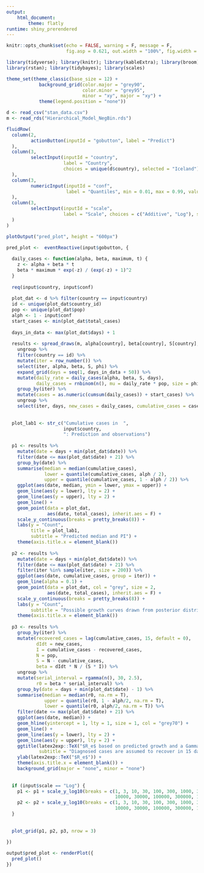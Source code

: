 ```yaml
---
output: 
    html_document:
        theme: flatly
runtime: shiny_prerendered
---
```


```r
knitr::opts_chunk$set(echo = FALSE, warning = F, message = F, 
                      fig.asp = 0.621, out.width = "100%", fig.width = 8)

library(tidyverse); library(knitr); library(kableExtra); library(broom); library(cowplot); 
library(rstan); library(tidybayes); library(scales)

theme_set(theme_classic(base_size = 12) + 
            background_grid(color.major = "grey90", 
                            color.minor = "grey95", 
                            minor = "xy", major = "xy") +
            theme(legend.position = "none"))
```

```r
d <- read_csv("stan_data.csv")
m <- read_rds("Hierarchical_Model_NegBin.rds")
```

```r
fluidRow(
  column(2,
         actionButton(inputId = "gobutton", label = "Predict")
  ),
  column(3,
         selectInput(inputId = "country",
                     label = "Country",
                     choices = unique(d$country), selected = "Iceland")
  ),
  column(3,
         numericInput(inputId = "conf",
                      label = "Quantiles", min = 0.01, max = 0.99, value = 0.95, step = 0.01)
  ),
  column(3,
         selectInput(inputId = "scale",
                     label = "Scale", choices = c("Additive", "Log"), selected = "Additive")
  )
)

plotOutput("pred_plot", height = "600px")
```


```r
pred_plot <-  eventReactive(input$gobutton, {
  
  daily_cases <- function(alpha, beta, maximum, t) {
    z <- alpha + beta * t
    beta * maximum * exp(-z) / (exp(-z) + 1)^2
  }
  
  req(input$country, input$conf)
  
  plot_dat <- d %>% filter(country == input$country)
  id <- unique(plot_dat$country_id)
  pop <- unique(plot_dat$pop)
  alph <- 1 - input$conf
  start_cases <- min(plot_dat$total_cases)
  
  days_in_data <- max(plot_dat$days) + 1
  
  results <- spread_draws(m, alpha[country], beta[country], S[country], phi[country]) %>% 
    ungroup %>% 
    filter(country == id) %>% 
    mutate(iter = row_number()) %>% 
    select(iter, alpha, beta, S, phi) %>% 
    expand_grid(days = seq(1, days_in_data + 50)) %>% 
    mutate(daily_rate = daily_cases(alpha, beta, S, days),
           daily_cases = rnbinom(n(), mu = daily_rate * pop, size = phi)) %>% 
    group_by(iter) %>% 
    mutate(cases = as.numeric(cumsum(daily_cases)) + start_cases) %>% 
    ungroup %>% 
    select(iter, days, new_cases = daily_cases, cumulative_cases = cases)
  
  
  plot_lab1 <- str_c("Cumulative cases in  ", 
                     input$country, 
                     ": Prediction and observations")
  
  p1 <- results %>% 
    mutate(date = days + min(plot_dat$date)) %>% 
    filter(date <= max(plot_dat$date) + 21) %>% 
    group_by(date) %>% 
    summarise(median = median(cumulative_cases),
              lower = quantile(cumulative_cases, alph / 2),
              upper = quantile(cumulative_cases, 1 - alph / 2)) %>% 
    ggplot(aes(date, median, ymin = lower, ymax = upper)) +
    geom_line(aes(y = lower), lty = 2) +
    geom_line(aes(y = upper), lty = 2) +
    geom_line() +
    geom_point(data = plot_dat,
               aes(date, total_cases), inherit.aes = F) +
    scale_y_continuous(breaks = pretty_breaks(8)) +
    labs(y = "Count",
         title = plot_lab1,
         subtitle = "Predicted median and PI") +
    theme(axis.title.x = element_blank())
  
  p2 <- results %>% 
    mutate(date = days + min(plot_dat$date)) %>% 
    filter(date <= max(plot_dat$date) + 21) %>% 
    filter(iter %in% sample(iter, size = 200)) %>% 
    ggplot(aes(date, cumulative_cases, group = iter)) +
    geom_line(alpha = 0.1) +
    geom_point(data = plot_dat, col = "grey", size = 2,
               aes(date, total_cases), inherit.aes = F) +
    scale_y_continuous(breaks = pretty_breaks(8)) +
    labs(y = "Count",
         subtitle = "Possible growth curves drawn from posterior distribution") +
    theme(axis.title.x = element_blank())
  
  p3 <- results %>% 
    group_by(iter) %>% 
    mutate(recovered_cases = lag(cumulative_cases, 15, default = 0),
           dIdt = new_cases,
           I = cumulative_cases - recovered_cases,
           N = pop,
           S = N - cumulative_cases,
           beta = dIdt * N / (S * I)) %>% 
    ungroup %>% 
    mutate(serial_interval = rgamma(n(), 30, 2.5),
           r0 = beta * serial_interval) %>% 
    group_by(date = days + min(plot_dat$date) - 1) %>% 
    summarise(median = median(r0, na.rm = T),
              upper = quantile(r0, 1 - alph/2, na.rm = T),
              lower = quantile(r0, alph/2, na.rm = T)) %>% 
    filter(date <= max(plot_dat$date) + 21) %>% 
    ggplot(aes(date, median)) +
    geom_hline(yintercept = 1, lty = 1, size = 1, col = "grey70") +
    geom_line() +
    geom_line(aes(y = lower), lty = 2) +
    geom_line(aes(y = upper), lty = 2) +
    ggtitle(latex2exp::TeX("$R_e$ based on predicted growth and a Gamma(30, 2.5) serial interval"),
            subtitle = "Diagnosed cases are assumed to recover in 15 days") +
    ylab(latex2exp::TeX("$R_e$")) +
    theme(axis.title.x = element_blank()) +
    background_grid(major = "none", minor = "none")
  
  
  if (input$scale == "Log") {
    p1 <- p1 + scale_y_log10(breaks = c(1, 3, 10, 30, 100, 300, 1000, 3000,
                                        10000, 30000, 100000, 300000, 1000000, 3000000))
    p2 <- p2 + scale_y_log10(breaks = c(1, 3, 10, 30, 100, 300, 1000, 3000,
                                        10000, 30000, 100000, 300000, 1000000, 3000000))
  }
  
  
  plot_grid(p1, p2, p3, nrow = 3)
  
})

output$pred_plot <- renderPlot({
  pred_plot()
})
```
